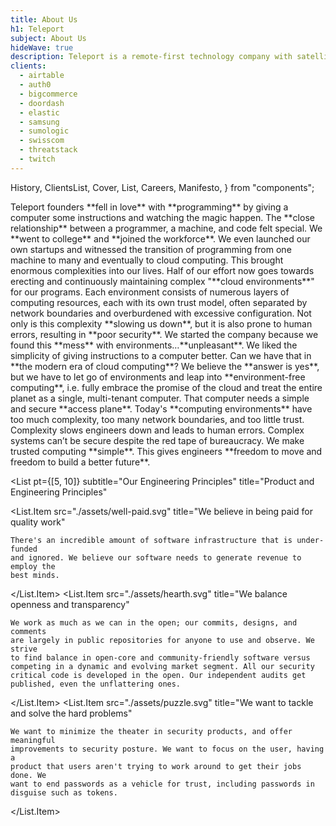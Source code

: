 ```yaml
---
title: About Us
h1: Teleport
subject: About Us
hideWave: true
description: Teleport is a remote-first technology company with satellite offices in Oakland and Seattle. We enable engineers to quickly access any computing resource anywhere on the planet.
clients:
  - airtable
  - auth0
  - bigcommerce
  - doordash
  - elastic
  - samsung
  - sumologic
  - swisscom
  - threatstack
  - twitch
---
```


  History,
  ClientsList,
  Cover,
  List,
  Careers,
  Manifesto,
} from "components";

<Cover title={meta.h1} subject={meta.subject} description={meta.description} />

<History>
  <History.Milestone icon="pc">
    Teleport founders **fell in love** with **programming** by giving a computer
    some instructions and watching the magic happen. The **close relationship**
    between a programmer, a machine, and code felt special.
  </History.Milestone>
  <History.Milestone icon="graduate">
    We **went to college** and **joined the workforce**. We even launched our
    own startups and witnessed the transition of programming from one machine to
    many and eventually to cloud computing. This brought enormous complexities
    into our lives. Half of our effort now goes towards erecting and
    continuously maintaining complex "**cloud environments**" for our programs.
  </History.Milestone>
  <History.Milestone icon="security">
    Each environment consists of numerous layers of computing resources, each
    with its own trust model, often separated by network boundaries and
    overburdened with excessive configuration. Not only is this complexity
    **slowing us down**, but it is also prone to human errors, resulting in
    **poor security**.
  </History.Milestone>
  <History.Milestone icon="laptop">
    We started the company because we found this **mess** with
    environments…**unpleasant**. We liked the simplicity of giving instructions
    to a computer better. Can we have that in **the modern era of cloud
    computing**?
  </History.Milestone>
  <History.Milestone icon="jet">
    We believe the **answer is yes**, but we have to let go of environments and
    leap into **environment-free computing**, i.e. fully embrace the promise of
    the cloud and treat the entire planet as a single, multi-tenant computer.
    That computer needs a simple and secure **access plane**.
  </History.Milestone>
</History>

<Manifesto>
  Today's **computing environments** have too much complexity, too many network
  boundaries, and too little trust. Complexity slows engineers down and leads to
  human errors. Complex systems can’t be secure despite the red tape of
  bureaucracy. We make trusted computing **simple**. This gives engineers
  **freedom to move and freedom to build a better future**.
</Manifesto>

<List
  pt={[5, 10]}
  subtitle="Our Engineering Principles"
  title="Product and Engineering Principles"
>
  <List.Item
    src="./assets/well-paid.svg"
    title="We believe in being paid for quality work"
  >
    There's an incredible amount of software infrastructure that is under-funded
    and ignored. We believe our software needs to generate revenue to employ the
    best minds.
  </List.Item>
  <List.Item
    src="./assets/hearth.svg"
    title="We balance openness and transparency"
  >
    We work as much as we can in the open; our commits, designs, and comments
    are largely in public repositories for anyone to use and observe. We strive
    to find balance in open-core and community-friendly software versus
    competing in a dynamic and evolving market segment. All our security
    critical code is developed in the open. Our independent audits get
    published, even the unflattering ones.
  </List.Item>
  <List.Item
    src="./assets/puzzle.svg"
    title="We want to tackle and solve the hard problems"
  >
    We want to minimize the theater in security products, and offer meaningful
    improvements to security posture. We want to focus on the user, having a
    product that users aren't trying to work around to get their jobs done. We
    want to end passwords as a vehicle for trust, including passwords in
    disguise such as tokens.
  </List.Item>
</List>

<Careers />

<ClientsList clients={meta.clients} />
